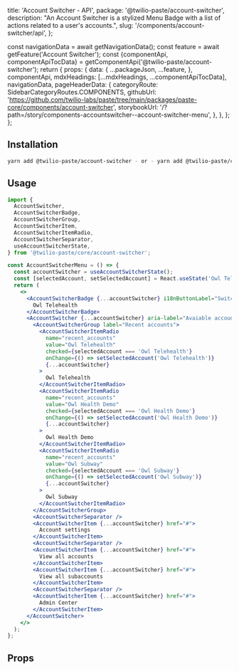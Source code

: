   title: 'Account Switcher - API',
  package: '@twilio-paste/account-switcher',
  description: "An Account Switcher is a stylized Menu Badge with a list of actions related to a user's accounts.",
  slug: '/components/account-switcher/api',
};




  const navigationData = await getNavigationData();
  const feature = await getFeature('Account Switcher');
  const {componentApi, componentApiTocData} = getComponentApi('@twilio-paste/account-switcher');
  return {
    props: {
      data: {
        ...packageJson,
        ...feature,
      },
      componentApi,
      mdxHeadings: [...mdxHeadings, ...componentApiTocData],
      navigationData,
      pageHeaderData: {
        categoryRoute: SidebarCategoryRoutes.COMPONENTS,
        githubUrl: 'https://github.com/twilio-labs/paste/tree/main/packages/paste-core/components/account-switcher',
        storybookUrl: '/?path=/story/components-accountswitcher--account-switcher-menu',
      },
    },
  };
};

## Installation

```bash
yarn add @twilio-paste/account-switcher - or - yarn add @twilio-paste/core
```

## Usage

```jsx
import {
  AccountSwitcher,
  AccountSwitcherBadge,
  AccountSwitcherGroup,
  AccountSwitcherItem,
  AccountSwitcherItemRadio,
  AccountSwitcherSeparator,
  useAccountSwitcherState,
} from '@twilio-paste/core/account-switcher';

const AccountSwitcherMenu = () => {
  const accountSwitcher = useAccountSwitcherState();
  const [selectedAccount, setSelectedAccount] = React.useState('Owl Telehealth');
  return (
    <>
      <AccountSwitcherBadge {...accountSwitcher} i18nButtonLabel="Switch accounts">
        Owl Telehealth
      </AccountSwitcherBadge>
      <AccountSwitcher {...accountSwitcher} aria-label="Avaiable accounts">
        <AccountSwitcherGroup label="Recent accounts">
          <AccountSwitcherItemRadio
            name="recent_accounts"
            value="Owl Telehealth"
            checked={selectedAccount === 'Owl Telehealth'}
            onChange={() => setSelectedAccount('Owl Telehealth')}
            {...accountSwitcher}
          >
            Owl Telehealth
          </AccountSwitcherItemRadio>
          <AccountSwitcherItemRadio
            name="recent_accounts"
            value="Owl Health Demo"
            checked={selectedAccount === 'Owl Health Demo'}
            onChange={() => setSelectedAccount('Owl Health Demo')}
            {...accountSwitcher}
          >
            Owl Health Demo
          </AccountSwitcherItemRadio>
          <AccountSwitcherItemRadio
            name="recent_accounts"
            value="Owl Subway"
            checked={selectedAccount === 'Owl Subway'}
            onChange={() => setSelectedAccount('Owl Subway')}
            {...accountSwitcher}
          >
            Owl Subway
          </AccountSwitcherItemRadio>
        </AccountSwitcherGroup>
        <AccountSwitcherSeparator />
        <AccountSwitcherItem {...accountSwitcher} href="#">
          Account settings
        </AccountSwitcherItem>
        <AccountSwitcherSeparator />
        <AccountSwitcherItem {...accountSwitcher} href="#">
          View all accounts
        </AccountSwitcherItem>
        <AccountSwitcherItem {...accountSwitcher} href="#">
          View all subaccounts
        </AccountSwitcherItem>
        <AccountSwitcherSeparator />
        <AccountSwitcherItem {...accountSwitcher} href="#">
          Admin Center
        </AccountSwitcherItem>
      </AccountSwitcher>
    </>
  );
};
```

## Props

<PropsTable componentApi={props.componentApi} />
